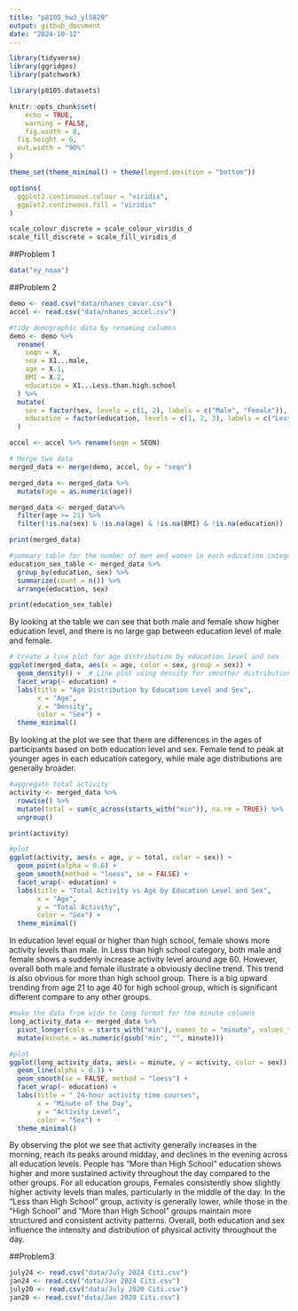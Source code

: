 ```yaml
---
title: "p8105_hw3_yl5829"
output: github_document
date: "2024-10-12"
---
```


```r
library(tidyverse)
library(ggridges)
library(patchwork)

library(p8105.datasets)

knitr::opts_chunk$set(
	echo = TRUE,
	warning = FALSE,
	fig.width = 8, 
  fig.height = 6,
  out.width = "90%"
)

theme_set(theme_minimal() + theme(legend.position = "bottom"))

options(
  ggplot2.continuous.colour = "viridis",
  ggplot2.continuous.fill = "viridis"
)

scale_colour_discrete = scale_colour_viridis_d
scale_fill_discrete = scale_fill_viridis_d
```

##Problem 1

```r
data("ny_noaa")
```


##Problem 2

```r
demo <- read.csv("data/nhanes_covar.csv")
accel <- read.csv("data/nhanes_accel.csv")

#tidy demographic data by renaming columns
demo <- demo %>%
  rename(
    seqn = X,
    sex = X1...male,
    age = X.1,
    BMI = X.2,
    education = X1...Less.than.high.school 
  ) %>%
  mutate(
    sex = factor(sex, levels = c(1, 2), labels = c("Male", "Female")),
    education = factor(education, levels = c(1, 2, 3), labels = c("Less than High School", "High School", "More than High School"))
  )

accel <- accel %>% rename(seqn = SEQN)

# Merge two data
merged_data <- merge(demo, accel, by = "seqn")

merged_data <- merged_data %>% 
  mutate(age = as.numeric(age)) 

merged_data <- merged_data%>%
  filter(age >= 21) %>%
  filter(!is.na(sex) & !is.na(age) & !is.na(BMI) & !is.na(education)) 

print(merged_data)

```

```r
#summary table for the number of men and women in each education category
education_sex_table <- merged_data %>%
  group_by(education, sex) %>%
  summarize(count = n()) %>%
  arrange(education, sex)

print(education_sex_table)

```
By looking at the table we can see that both male and female show higher education level, and there is no large gap between education level of male and female.


```r
# Create a line plot for age distribution by education level and sex
ggplot(merged_data, aes(x = age, color = sex, group = sex)) +
  geom_density() +  # Line plot using density for smoother distribution
  facet_wrap(~ education) +
  labs(title = "Age Distribution by Education Level and Sex", 
       x = "Age", 
       y = "Density", 
       color = "Sex") +
  theme_minimal()

```
By looking at the plot we see that there are differences in the ages of participants based on both education level and sex. Female tend to peak at younger ages in each education category, while male age distributions are generally broader.

```r
#aggregate total activity
activity <- merged_data %>%
  rowwise() %>%
  mutate(total = sum(c_across(starts_with("min")), na.rm = TRUE)) %>%
  ungroup()

print(activity)

```

```r
#plot
ggplot(activity, aes(x = age, y = total, color = sex)) +
  geom_point(alpha = 0.6) +  
  geom_smooth(method = "loess", se = FALSE) +  
  facet_wrap(~ education) +  
  labs(title = "Total Activity vs Age by Education Level and Sex", 
       x = "Age", 
       y = "Total Activity", 
       color = "Sex") +
  theme_minimal()

```

In education level equal or higher than high school, female shows more activity levels than male.
In Less than high school category, both male and female shows a suddenly increase activity level around age 60. However, overall both male and female illustrate a obviously decline trend. This trend is also obvious for more than high school group. 
There is a big upward trending from age 21 to age 40 for high school group, which is significant different compare to any other groups.

```r
#make the data from wide to long format for the minute columns
long_activity_data <- merged_data %>%
  pivot_longer(cols = starts_with("min"), names_to = "minute", values_to = "activity") %>%
  mutate(minute = as.numeric(gsub("min", "", minute)))

#plot
ggplot(long_activity_data, aes(x = minute, y = activity, color = sex)) +
  geom_line(alpha = 0.3) +  
  geom_smooth(se = FALSE, method = "loess") +  
  facet_wrap(~ education) +
  labs(title = " 24-hour activity time courses", 
       x = "Minute of the Day", 
       y = "Activity Level", 
       color = "Sex") +
  theme_minimal()

```

By observing the plot we see that activity generally increases in the morning, reach its peaks around midday, and declines in the evening across all education levels. People has "More than High School" education shows higher and more sustained activity throughout the day compared to the other groups. For all education groups, Females consistently show slightly higher activity levels than males, particularly in the middle of the day. In the "Less than High School" group, activity is generally lower, while those in the "High School" and "More than High School" groups maintain more structured and consistent activity patterns. Overall, both education and sex influence the intensity and distribution of physical activity throughout the day.

##Problem3

```r
july24 <- read.csv("data/July 2024 Citi.csv")
jan24 <- read.csv("data/Jan 2024 Citi.csv")
july20 <- read.csv("data/July 2020 Citi.csv")
jan20 <- read.csv("data/Jan 2020 Citi.csv")


```

